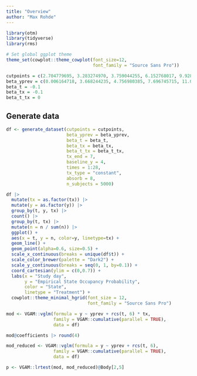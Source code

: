 ```yaml
---
title: "Overview"
author: "Max Rohde"
---
```


```r
library(otm)
library(tidyverse)
library(rms)

# Set global ggplot theme
theme_set(cowplot::theme_cowplot(font_size=12,
                                 font_family = "Source Sans Pro"))
```

```r
cutpoints = c(2.704779695, 3.283274970, 3.759044255, 6.152768017, 9.928567811, 12.594702347, 19.080282386)
beta_yprev = c(0.006164718, 3.668244235, 4.756980385, 7.696745715, 11.098149358, 15.471452261)
beta_t = -0.1
beta_tx = -0.1
beta_t_tx = 0
```

## Generate data

```r
df <- generate_dataset(cutpoints = cutpoints,
                       beta_yprev = beta_yprev,
                       beta_t = beta_t,
                       beta_tx = beta_tx,
                       beta_t_tx = beta_t_tx,
                       tx_end = 7,
                       baseline_y = 4,
                       times = 1:28,
                       tx_type = "constant",
                       absorb = 8,
                       n_subjects = 5000)
```

```r
df |>
  mutate(tx = as.factor(tx)) |>
  mutate(y = as.factor(y)) |>
  group_by(t, y, tx) |>
  count() |>
  group_by(t, tx) |>
  mutate(n = n / sum(n)) |>
  ggplot() +
  aes(x = t, y = n, color=y, linetype=tx) +
  geom_line() +
  geom_point(alpha=0.6, size=0.5) +
  scale_x_continuous(breaks = unique(df$t)) +
  scale_color_brewer(palette = "Dark2") +
  scale_y_continuous(breaks = seq(0, 1, by=0.1)) +
  coord_cartesian(ylim = c(0,0.7)) +
  labs(x = "Study day",
       y = "Empirical State Occupancy Probability",
       color = "State",
       linetype = "Treatment") +
  cowplot::theme_minimal_hgrid(font_size = 12,
                               font_family = "Source Sans Pro")
```


```r
mod <- VGAM::vglm(formula = y ~ yprev + rcs(t, 6) * tx, 
                  family = VGAM::cumulative(parallel = TRUE),
                  data = df)

mod@coefficients |> round(4)

mod_reduced <- VGAM::vglm(formula = y ~ yprev + rcs(t, 6), 
                  family = VGAM::cumulative(parallel = TRUE),
                  data = df)

p <- VGAM::lrtest(mod, mod_reduced)@Body[2,5]
```



